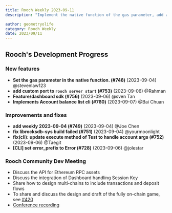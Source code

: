 ```yaml
---
title: Rooch Weekly 2023-09-11
description: "Implement the native function of the gas parameter, add a custom service port function, update the Dashboard, implement the CLI of the account balance list, and fix minor problems"

author: geometryolife
category: Rooch Weekly
date: 2023/09/11
---
```



<PostHeader />

## Rooch's Development Progress

### New features

- **Set the gas parameter in the native function. (#748)** (2023-09-04) @stevenlaw123
- **add custom port to `rooch server start` (#753)** (2023-09-06) @Rahman
- **Feature/dashboard sdk (#756)** (2023-09-06) @sven Tan
- **Implements Account balance list cli (#760)** (2023-09-07) @Bai Chuan

### Improvements and fixes

- **add weekly 2023-09-04 (#749)** (2023-09-04) @Joe Chen
- **fix librocksdb-sys build failed (#751)** (2023-09-04) @yourmoonlight
- **fix(cli): update execute method of Test to handle account args (#752)** (2023-09-06) @Taegit
- **[CLI] set error_prefix to Error (#728)** (2023-09-06) @jolestar

### Rooch Community Dev Meeting

- Discuss the API for Ethereum RPC assets
- Discuss the integration of Dashboard handling Session Key
- Share how to design multi-chains to include transactions and deposit flows
- To share and discuss the design and draft of the fully on-chain game, see [#420](https://github.com/rooch-network/rooch/issues/420)
- [Conference recording](https://drive.google.com/file/d/1gdrzePnicdlwA7vrt3qZmKT--vlBtbuG/view?usp=sharing)
